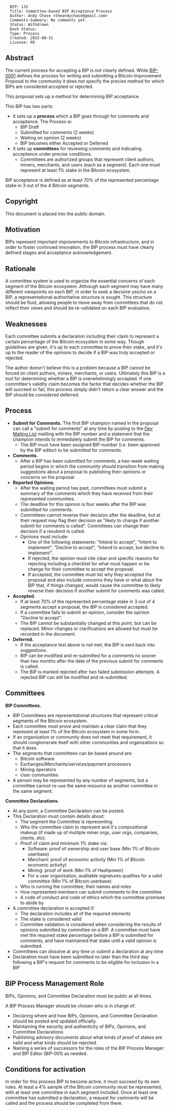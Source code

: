 <pre>
  BIP: 132
  Title: Committee-based BIP Acceptance Process
  Author: Andy Chase <theandychase@gmail.com>
  Comments-Summary: No comments yet.
  Status: Withdrawn
  Dash Status:
  Type: Process
  Created: 2015-08-31
  License: PD
</pre>

== Abstract ==

The current process for accepting a BIP is not clearly defined. While [https://github.com/bitcoin/bips/blob/master/bip-0001.mediawiki BIP-0001] defines the process for writing and submitting a Bitcoin Improvement Proposal to the community it does not specify the precise method for which BIPs are considered accepted or rejected.

This proposal sets up a method for determining BIP acceptance.

This BIP has two parts:

* It sets up a '''process''' which a BIP goes through for comments and acceptance. The Process is:
** BIP Draft
** Submitted for comments (2 weeks)
** Waiting on opinion (2 weeks)
** BIP becomes either Accepted or Deferred
* It sets up '''committees''' for reviewing comments and indicating acceptance under precise conditions.
** Committees are authorized groups that represent client authors, miners, merchants, and users (each as a segment). Each one must represent at least 1% stake in the Bitcoin ecosystem.

BIP acceptance is defined as at least 70% of the represented percentage stake in 3 out of the 4 Bitcoin segments.

== Copyright ==

This document is placed into the public domain.

== Motivation ==

BIPs represent important improvements to Bitcoin infrastructure, and in order to foster continued innovation, the BIP process must have clearly defined stages and acceptance acknowledgement.

== Rationale ==

A committee system is used to organize the essential concerns of each segment of the Bitcoin ecosystem. Although each segment may have many different viewpoints on each BIP, in order to seek a decisive yes/no on a BIP, a representational authoritative structure is sought. This structure should be fluid, allowing people to move away from committees that do not reflect their views and should be re-validated on each BIP evaluation.

== Weaknesses ==

Each committee submits a declaration including their claim to represent a certain percentage of the Bitcoin ecosystem in some way. Though guidelines are given, it's up to each committee to prove their stake, and it's up to the reader of the opinions to decide if a BIP was truly accepted or rejected.

The author doesn't believe this is a problem because a BIP cannot be forced on client authors, miners, merchants, or users. Ultimately this BIP is a tool for determining whether a BIP is overwhelmingly accepted. If one committee's validity claim becomes the factor that decides whether the BIP will succeed or fail, this process simply didn't return a clear answer and the BIP should be considered deferred.

== Process ==

* '''Submit for Comments.''' The first BIP champion named in the proposal can call a &quot;submit for comments&quot; at any time by posting to the [https://lists.linuxfoundation.org/mailman/listinfo/bitcoin-dev Dev Mailing List] mailling with the BIP number and a statement that the champion intends to immediately submit the BIP for comments.
** The BIP must have been assigned BIP-number (i.e. been approved by the BIP editor) to be submitted for comments.
* '''Comments.'''
** After a BIP has been submitted for comments, a two-week waiting period begins in which the community should transition from making suggestions about a proposal to publishing their opinions or concerns on the proposal.
* '''Reported Opinions.'''
** After the waiting period has past, committees must submit a summary of the comments which they have received from their represented communities.
** The deadline for this opinion is four weeks after the BIP was submitted for comments.
** Committees cannot reverse their decision after the deadline, but at their request may flag their decision as &quot;likely to change if another submit for comments is called&quot;. Committees can change their decision if a resubmit is called.
** Opinions must include:
*** One of the following statements: &quot;Intend to accept&quot;, &quot;Intent to implement&quot;, &quot;Decline to accept&quot;, &quot;Intend to accept, but decline to implement&quot;.
*** If rejected, the opinion must cite clear and specific reasons for rejecting including a checklist for what must happen or be change for their committee to accept the proposal.
*** If accepted, the committee must list why they accepted the proposal and also include concerns they have or what about the BIP that, if things changed, would cause the committee to likely reverse their decision if another submit for comments was called.
* '''Accepted.'''
** If at least 70% of the represented percentage stake in 3 out of 4 segments accept a proposal, the BIP is considered accepted.
** If a committee fails to submit an opinion, consider the opinion &quot;Decline to accept&quot;.
** The BIP cannot be substantially changed at this point, but can be replaced. Minor changes or clarifications are allowed but must be recorded in the document.
* '''Deferred.'''
** If the acceptance test above is not met, the BIP is sent back into suggestions.
** BIP can be modified and re-submitted for a comments no sooner than two months after the date of the previous submit for comments is called.
** The BIP is marked rejected after two failed submission attempts. A rejected BIP can still be modified and re-submitted.

== Committees ==

'''BIP Committees.'''

* BIP Committees are representational structures that represent critical segments of the Bitcoin ecosystem.
* Each committee must prove and maintain a clear claim that they represent at least 1% of the Bitcoin ecosystem in some form.
* If an organization or community does not meet that requirement, it should conglomerate itself with other communities and organizations so that it does.
* The segments that committees can be based around are:
** Bitcoin software
** Exchanges/Merchants/services/payment processors
** Mining operators
** User communities
* A person may be represented by any number of segments, but a committee cannot re-use the same resource as another committee in the same segment.

'''Committee Declarations.''' 
* At any point, a Committee Declaration can be posted.
* This Declaration must contain details about:
** The segment the Committee is representing
** Who the committee claim to represent and it's compositional makeup (if made up of multiple miner orgs, user orgs, companies, clients, etc).
** Proof of claim and minimum 1% stake via:
*** Software: proof of ownership and user base (Min 1% of Bitcoin userbase)
*** Merchant: proof of economic activity (Min 1% of Bitcoin economic activity)
*** Mining: proof of work (Min 1% of Hashpower)
*** For a user organization, auditable signatures qualifies for a valid committee (Min 1% of Bitcoin userbase)
** Who is running the committee, their names and roles
** How represented members can submit comments to the committee
** A code of conduct and code of ethics which the committee promises to abide by
* A committee declaration is accepted if:
** The declaration includes all of the required elements
** The stake is considered valid
** Committee validation is considered when considering the results of opinions submitted by committee on a BIP. A committee must have met the required stake percentage before a BIP is submitted for comments, and have maintained that stake until a valid opinion is submitted.
* Committees can dissolve at any time or submit a declaration at any time
* Declaration must have been submitted no later than the third day following a BIP's request for comments to be eligible for inclusion in a BIP

== BIP Process Management Role ==

BIPs, Opinions, and Committee Declaration must be public at all times.

A BIP Process Manager should be chosen who is in charge of:

* Declaring where and how BIPs, Opinions, and Committee Declaration should be posted and updated officially.
* Maintaining the security and authenticity of BIPs, Opinions, and Committee Declarations
* Publishing advisory documents about what kinds of proof of stakes are valid and what kinds should be rejected.
* Naming a series of successors for the roles of the BIP Process Manager and BIP Editor (BIP-001) as needed.

== Conditions for activation ==

In order for this process BIP to become active, it must succeed by its own rules. At least a 4% sample of the Bitcoin community must be represented, with at least one committee in each segment included. Once at least one committee has submitted a declaration, a request for comments will be called and the process should be completed from there.

